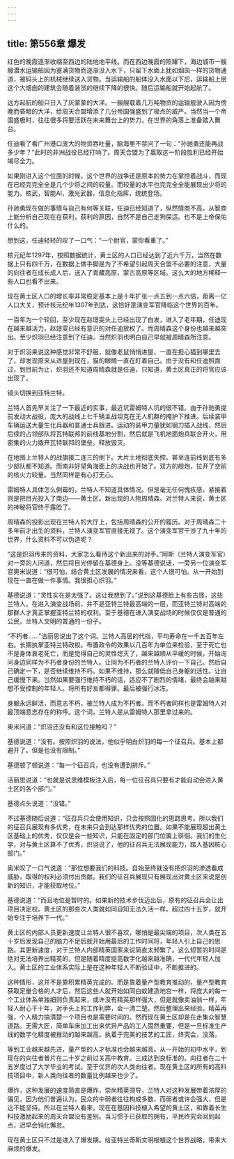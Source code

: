 ```yaml
---
---
---
```

title: 第556章 爆发
---



红色的晚霞逐渐收缩至西边的陆地地平线。而在西边晚霞的照耀下，海边城市一艘艘潜水运输船因为塞满货物而逐渐没入水下，只留下水面上犹如烟囱一样的货物通道，被码头上的机械继续送入货物。当运输船的船体没入水面以下后，运输船上层这个大烟囱的建筑会随着装货的继续下降的很快。随后运输船就开始起航了。

远方起航的船只日入了灰蒙蒙的大洋。一艘艘载着几万吨物资的运输舰驶入因为傍晚而昏暗的大洋，给周天合盟增添了几分帝国强盛到了极点的威严。当然当一个帝国盛极时，往往很多将要活跃在未来舞台上的势力，在世界的角落上准备踏入舞台。

任迪看了看广州港口庞大的物资吞吐量，脑海里不禁问了一句：“孙驰勇还能再战多少年？”此时的非洲战役已经打响了。周天合盟为了赢取这一阶段胜利已经开始竭尽全力。

如果刚进入这个位面的时候，这个世界的战争还是原本的势力在掌控着战斗，而现在已经完完全全是几个少将之间的较量。而较量的水平也完完全全能展现出少将的能力。核武，智能AI，激光武器，信息化指挥，统统登场。

孙驰勇现在做的事情与自己有何等关联，任迪已经知道了，纵然情商不高，从智商上能分析自己现在在获利，获利的原因，自然不是自己走狗屎运。也不是上帝保佑什么的。

想到这，任迪轻轻的叹了一口气：“一个尉官，蒙你看重了。”

核元纪年1297年，按照数据统计，黄土区的人口已经达到了近六千万，当然在数据上只有四千万，在数据上做手脚是为了不希望引起周天合盟不必要的注意，大量的向往者在成长成人后，送入了青藏高原，蒙古高原等区域。这么大的地方稀释一些人口也看不出来。

现在黄土区人口的增长率非常稳定基本上是十年扩张一点五到一点六倍，距离一亿人口大关，预计核元纪年1307年到达，这恰好是演变军官降临这个世界的百年。

一百年为一个轮回，至少现在赵璟雯头上已经出现了白发，进入了老年期，任迪现在越来越活力，赵璟雯已经有意识的对任迪放权了。而周晴森这个身份也越来越突出。至少炽羽已经注意到了任迪。当然炽羽也明白自己早就被周晴森所注意。

对于炽羽来说这种感觉非常不舒服，就像老鼠悄悄进屋，一直在担心猫到哪里去了，却发现原来从进屋到现在，猫的眼睛一直在盯着自己。由于没有和任迪照面过，到目前为止，炽羽还不知道周晴森就是任迪，只知道，黄土区真正的将官应该出现了。

镜头切换到亚特兰特。

兰特人首先早关注了一下最近的实事，最近坑雷姆特人坑的很不错。由于孙驰勇提前发动大战役，庞大的战线上七千辆主战坦克在无人机群的掩护下推进。后续装甲车辆运送大量生化兵器和普通士兵跟进。运动的装甲力量犹如钢刀插入战线，然后后续的占领部队将瓦特联邦的前线基地分割，然后就是飞机地面炮兵联合开火，用密集的火力撬开瓦特联邦的堡垒。释放毁灭。

在地图上兰特人的战旗接二连三的倒下。大片土地彻底失控。甚至连前线到底有多少部队都不知道。而南非好望角海面上的决战也开始了。双方的舰炮，拉开了空前的核火力较量。当然同样是有心打无心。

雷姆特人具体怎么倒霉的，兰特人不知道具体情况。但是毫无任何愧疚感。紧接着则是把目光投入了南边——黄土区。新出现的人物周晴森。对兰特人来说，黄土区的神秘将官终于露脸了。

周晴森的投影出现在兰特人的大厅上，包括周晴森的公开的履历。对于周晴森二十多年前才出生的资料，兰特人演变军官直接无视了。这个演变军官干涉了九十年的世界，什么资料不可以伪造呢？

“这是炽羽传来的资料，大家怎么看待这个新出来的对手。”阿斯（兰特人演变军官）对一旁的人问道，然后将目光停留在基德身上。没等基德说话，一旁另一位演变军官奥米说道：“很可怕，结合黄土区发展的情况来看，这个人很可怕。从一开始到现在一直在做一件事情。我很担心炽羽。”

基德说道：“灵性实在是太强了。这让我想到了。”说到这基德脸上有些古怪，这些兰特人，在进入演变战场前，并不是亚特兰特最高端的一层，而亚特兰特对高端的那群人才真正掌握亚特兰特的权利。至于基德在进入演变战场的时候仅仅是普通的公民，兰特人文明的普通的一份子。

“不朽者……”洁丽思说出了这个词。兰特人高层的代指，平均寿命在一千五百年左右。长期执掌亚特兰特政权。布置政令的效果以几百年为单位来检验，至于死亡也不是身体衰老死亡，而是觉得自己的灵性熄灭了，越来越顺从平缓的时候，开始询问身边同样为不朽者身份的兰特人。让同为不朽者的兰特人评价一下自己。然后自己确定一下，是否继续维持不朽。如果不维持，那么就降低自己身躯的活性。让自己缓慢下来。当然如果要强行维持不朽的话，适应不了剧烈的情绪，最终会越来越想不受控制的年轻人。将所有好友都得罪。最后被强行冰冻。

身躯永远鲜活，而意志不朽，被兰特人成为不朽者。而不朽者同样也是雷姆特人对最顶端意志存在的称呼。这个词，兰特人是从雷姆特人那里拿过来的。

奥米问道：“炽羽还没有和这位接触吗？”

基德说道：“没有。按照炽羽的说法，他似乎明白炽羽的每一个征召兵。基本上都避开了。但是也没有限制。”

基德顿了顿说道：“每一个征召兵，也没有遭到排斥。”

洁丽思说道：“也就是说思维模板注入后，每一位征召兵只要有才能自动会进入黄土区的各个部门。”

基德点头说道：“没错。”

不过基德随后说道：“征召兵只会使用知识，只会按照固化的思路思考。所以我们的征召兵展现有多优秀，在未来只会到达那样优秀的位置。如果不能展现超出黄土区基础上的优秀，仅仅是会一些知识，只能在固定的部门位置上徘徊。我们的生化学，对与黄土区算不了优秀，炽羽说了，他的征召兵无法展现能力，踏入基因核心部门。”

奥米叹了一口气说道：“那位想要我们的科技。自始至终就没有把炽羽的渗透看成威胁，取得的权利必须付出贡献。我们的征召兵展现只有展现出对黄土区来说是创新的知识，才能获取地位。”

基德说道：“而且地位是暂时的。如果新的技术步伐迈出后，原有的征召兵会让出项目决定权。黄土区的那些次人类就如同自知无法久活一样。超过四十五岁，就开始专注于培养下一代。”

黄土区的内部人员更新速度让兰特人很不喜欢，哪怕是最尖端的项目，次人类在五十岁后发现自己的脑力不足后就开始用最后的工作时间将，年轻人引上自己的思路。其更新速度，对于兰特人内部精英国家来说简直太频繁了。这么短暂的时间是绝对无法培养出精英的，但是随着精度提高数字化越来越准确，一代代年轻人加入。黄土区的工业体系实际上是在这种年轻人不断验证中，不断推进的。

这种情形，这并不是靠积累精英完成的。而是靠着量产型教育推动的，量产型教育获取足量合格的人才后，然后这些人就开始如同白蚁建造地宫一样，将庞大的每一个工业体系单独细则负责起来，或许没有精英那样强大，但是就像卖油翁一样，年轻人耐心干十年，对手头上的工作利弊，会一清二楚。然后整理出来经验。精英再强，个人精力搞清楚一个项目也是需要时间的。然而现在黄土区却是在走集众智慧道路。无需大匠，简单车床加工出来优异产品的工人固然重要，但是一旦标准生产线的数字化精度被推动的越来越高。执着于完美的技艺的工匠，终究会，没落。

等到工业越来越先进，量产型的人才标准也会越来越高。从一开始的初中水平，到现在的向往者普片在二十岁之前过关高中教育。三成达到良标准的。向往者在二十五岁度过了大学毕业的考试。至于优异的次人类向往者。现在黄土区的所有的高科技项目中，新人类向往者的数量比例越来也少了。

爆炸，这种发展的速度简直是爆炸，崇尚精英领导，兰特人对这种发展带着浓厚的偏见，因为他们普遍认为，民众的中弱者往往构成多数，而弱者或许会强大，但是远不能坚持。所以在兰特人看来，现在在基因科技植入希望的黄土区，和靠着长生科技激励起来的周天合盟没有差别。当习惯于已获取的拥有，平民终究会回到起点，迟早会钝化懈怠。

现在黄土区只不过是进入了爆发期。给亚特兰蒂斯文明根植这个世界战略，带来大麻烦的爆发。